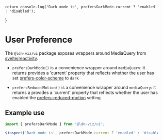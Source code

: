 
	return console.log('Dark mode is', prefersDarkMode.current ? 'enabled' : 'disabled');
}

<Meta title="Ui/Components - Layout And Themes/userPreference" />

# User Preference

The `@ldn-viz/ui` package exposes wrappers around MediaQuery from [svelte/reactivity](https://svelte.dev/docs/svelte/svelte-reactivity#MediaQuery).

- `prefersDarkMode()` is a convenience wrapper around `mediaQuery`: it returns provides a 'current' property that reflects whether the user has set [prefers-color-scheme](https://developer.mozilla.org/en-US/docs/Web/CSS/@media/prefers-color-scheme) to `dark`

- `prefersReducedMotion()` is a convenience wrapper around `mediaQuery`: it returns a provides a 'current' property that reflects whether the user has enabled the [prefers-reduced-motion](https://developer.mozilla.org/en-US/docs/Web/CSS/@media/prefers-reduced-motion) setting

## Example use

```js
import { prefersDarkMode } from '@ldn-viz/ui';

$inspect('Dark mode is', prefersDarkMode.current ? 'enabled' : 'disabled');
```

<Log />
